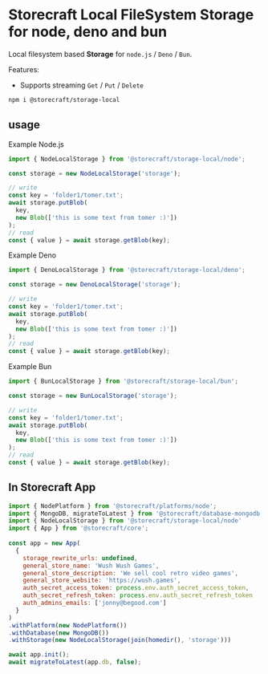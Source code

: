 # **Storecraft** Local FileSystem Storage for node, deno and bun

Local filesystem based **Storage** for `node.js` / `Deno` / `Bun`.

Features:
- Supports streaming `Get` / `Put` / `Delete`

```bash
npm i @storecraft/storage-local
```

## usage

Example Node.js 

```js
import { NodeLocalStorage } from '@storecraft/storage-local/node';

const storage = new NodeLocalStorage('storage');

// write
const key = 'folder1/tomer.txt';
await storage.putBlob(
  key,
  new Blob(['this is some text from tomer :)'])
);
// read
const { value } = await storage.getBlob(key);
```

Example Deno 

```ts
import { DenoLocalStorage } from '@storecraft/storage-local/deno';

const storage = new DenoLocalStorage('storage');

// write
const key = 'folder1/tomer.txt';
await storage.putBlob(
  key,
  new Blob(['this is some text from tomer :)'])
);
// read
const { value } = await storage.getBlob(key);
```

Example Bun

```js
import { BunLocalStorage } from '@storecraft/storage-local/bun';

const storage = new BunLocalStorage('storage');

// write
const key = 'folder1/tomer.txt';
await storage.putBlob(
  key,
  new Blob(['this is some text from tomer :)'])
);
// read
const { value } = await storage.getBlob(key);
```

## In Storecraft App

```js
import { NodePlatform } from '@storecraft/platforms/node';
import { MongoDB, migrateToLatest } from '@storecraft/database-mongodb'
import { NodeLocalStorage } from '@storecraft/storage-local/node'
import { App } from '@storecraft/core';
 
const app = new App(
  {
    storage_rewrite_urls: undefined,
    general_store_name: 'Wush Wush Games',
    general_store_description: 'We sell cool retro video games',
    general_store_website: 'https://wush.games',
    auth_secret_access_token: process.env.auth_secret_access_token,
    auth_secret_refresh_token: process.env.auth_secret_refresh_token
    auth_admins_emails: ['jonny@begood.com']
  }
)
.withPlatform(new NodePlatform())
.withDatabase(new MongoDB())
.withStorage(new NodeLocalStorage(join(homedir(), 'storage')))

await app.init();
await migrateToLatest(app.db, false);

```
